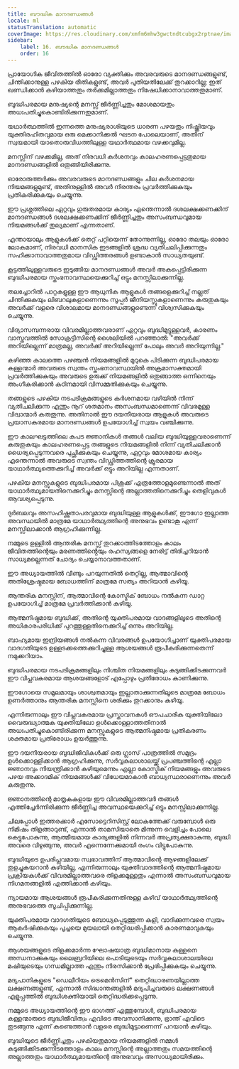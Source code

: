 ```yaml
---
title: ബൗദ്ധിക മാനദണ്ഡങ്ങൾ
locale: ml
statusTranslation: automatic
coverImage: https://res.cloudinary.com/xmfm6mhw3gwctndtcubgx2rptnae/image/upload/v1741354419/small_cover_la_gran_rebelion_28716e29d2.webp
sidebar:
    label: 16. ബൗദ്ധിക മാനദണ്ഡങ്ങൾ
    order: 16
---
```

പ്രായോഗിക ജീവിതത്തിൽ ഓരോ വ്യക്തിക്കും അവരവരുടെ മാനദണ്ഡങ്ങളുണ്ട്, ചിന്തിക്കാനുള്ള പഴകിയ രീതികളുണ്ട്, അവർ പുതിയതിലേക്ക് തുറക്കാറില്ല; ഇത് ഖണ്ഡിക്കാൻ കഴിയാത്തതും തർക്കമില്ലാത്തതും നിഷേധിക്കാനാവാത്തതുമാണ്.

ബുദ്ധിപരമായ മനുഷ്യന്റെ മനസ്സ് ജീർണ്ണിച്ചതും മോശമായതും അധഃപതിച്ചുകൊണ്ടിരിക്കുന്നതുമാണ്.

യഥാർത്ഥത്തിൽ ഇന്നത്തെ മനുഷ്യരാശിയുടെ ധാരണ പഴയതും നിഷ്ക്രിയവും യുക്തിരഹിതവുമായ ഒരു മെക്കാനിക്കൽ ഘടന പോലെയാണ്, അതിന് സ്വയമായി യാതൊരുവിധത്തിലുള്ള യഥാർത്ഥമായ വഴക്കവുമില്ല.

മനസ്സിന് വഴക്കമില്ല, അത് നിരവധി കർശനവും കാലഹരണപ്പെട്ടതുമായ മാനദണ്ഡങ്ങളിൽ ഒതുങ്ങിയിരിക്കുന്നു.

ഓരോരുത്തർക്കും അവരവരുടെ മാനദണ്ഡങ്ങളും ചില കർശനമായ നിയമങ്ങളുമുണ്ട്, അതിനുള്ളിൽ അവർ നിരന്തരം പ്രവർത്തിക്കുകയും പ്രതികരിക്കുകയും ചെയ്യുന്നു.

ഈ പ്രശ്നത്തിലെ ഏറ്റവും ഗുരുതരമായ കാര്യം എന്തെന്നാൽ ദശലക്ഷക്കണക്കിന് മാനദണ്ഡങ്ങൾ ദശലക്ഷക്കണക്കിന് ജീർണ്ണിച്ചതും അസംബന്ധവുമായ നിയമങ്ങൾക്ക് തുല്യമാണ് എന്നതാണ്.

എന്തായാലും ആളുകൾക്ക് തെറ്റ് പറ്റിയെന്ന് തോന്നുന്നില്ല, ഓരോ തലയും ഓരോ ലോകമാണ്, നിരവധി മാനസിക ഇടങ്ങളിൽ ശ്രദ്ധ വ്യതിചലിപ്പിക്കുന്നതും സഹിക്കാനാവാത്തതുമായ വിഡ്ഢിത്തരങ്ങൾ ഉണ്ടാകാൻ സാധ്യതയുണ്ട്.

കൂട്ടത്തിലുള്ളവരുടെ ഇടുങ്ങിയ മാനദണ്ഡങ്ങൾ അവർ അകപ്പെട്ടിരിക്കുന്ന ബുദ്ധിപരമായ സ്തംഭനാവസ്ഥയെക്കുറിച്ച് ഒട്ടും മനസ്സിലാക്കുന്നില്ല.

തലച്ചോറിൽ പാറ്റകളുള്ള ഈ ആധുനിക ആളുകൾ തങ്ങളെക്കുറിച്ച് നല്ലത് ചിന്തിക്കുകയും ലിബറലുകളാണെന്നും സൂപ്പർ ജീനിയസ്സുകളാണെന്നും കരുതുകയും അവർക്ക് വളരെ വിശാലമായ മാനദണ്ഡങ്ങളുണ്ടെന്ന് വിശ്വസിക്കുകയും ചെയ്യുന്നു.

വിദ്യാസമ്പന്നരായ വിവരമില്ലാത്തവരാണ് ഏറ്റവും ബുദ്ധിമുട്ടുള്ളവർ, കാരണം വാസ്തവത്തിൽ സോക്രട്ടീസിന്റെ ശൈലിയിൽ പറഞ്ഞാൽ: "അവർക്ക് അറിയില്ലെന്ന് മാത്രമല്ല, അവർക്ക് അറിയില്ലെന്ന് പോലും അവർ അറിയുന്നില്ല."

കഴിഞ്ഞ കാലത്തെ പഴഞ്ചൻ നിയമങ്ങളിൽ മുറുകെ പിടിക്കുന്ന ബുദ്ധിപരമായ കള്ളന്മാർ അവരുടെ സ്വന്തം സ്തംഭനാവസ്ഥയിൽ അക്രമാസക്തമായി പ്രവർത്തിക്കുകയും അവരുടെ ഉരുക്ക് നിയമങ്ങളിൽ ഒതുങ്ങാത്ത ഒന്നിനെയും അംഗീകരിക്കാൻ കഠിനമായി വിസമ്മതിക്കുകയും ചെയ്യുന്നു.

തങ്ങളുടെ പഴകിയ നടപടിക്രമങ്ങളുടെ കർശനമായ വഴിയിൽ നിന്ന് വ്യതിചലിക്കുന്ന എന്തും നൂറ് ശതമാനം അസംബന്ധമാണെന്ന് വിവരമുള്ള വിദ്വാന്മാർ കരുതുന്നു. അതിനാൽ ഈ ദയനീയരായ ആളുകൾ അവരുടെ പ്രയാസകരമായ മാനദണ്ഡങ്ങൾ ഉപയോഗിച്ച് സ്വയം വഞ്ചിക്കുന്നു.

ഈ കാലഘട്ടത്തിലെ കപട ജ്ഞാനികൾ തങ്ങൾ വലിയ ബുദ്ധിയുള്ളവരാണെന്ന് കരുതുകയും കാലഹരണപ്പെട്ട തങ്ങളുടെ നിയമങ്ങളിൽ നിന്ന് വ്യതിചലിക്കാൻ ധൈര്യപ്പെടുന്നവരെ പുച്ഛിക്കുകയും ചെയ്യുന്നു, ഏറ്റവും മോശമായ കാര്യം എന്തെന്നാൽ അവരുടെ സ്വന്തം വിഡ്ഢിത്തത്തിന്റെ ക്രൂരമായ യാഥാർത്ഥ്യത്തെക്കുറിച്ച് അവർക്ക് ഒട്ടും അറിയില്ല എന്നതാണ്.

പഴകിയ മനസ്സുകളുടെ ബുദ്ധിപരമായ പിശുക്ക് എത്രത്തോളമുണ്ടെന്നാൽ അത് യാഥാർത്ഥ്യമായതിനെക്കുറിച്ചും മനസ്സിന്റെ അല്ലാത്തതിനെക്കുറിച്ചും തെളിവുകൾ ആവശ്യപ്പെടുന്നു.

ദുർബലവും അസഹിഷ്ണുതാപരവുമായ ബുദ്ധിയുള്ള ആളുകൾക്ക്, ഈഗോ ഇല്ലാത്ത അവസ്ഥയിൽ മാത്രമേ യാഥാർത്ഥ്യത്തിന്റെ അനുഭവം ഉണ്ടാകൂ എന്ന് മനസ്സിലാക്കാൻ ആഗ്രഹിക്കുന്നില്ല.

നമ്മുടെ ഉള്ളിൽ ആന്തരിക മനസ്സ് തുറക്കാത്തിടത്തോളം കാലം ജീവിതത്തിന്റെയും മരണത്തിൻ്റെയും രഹസ്യങ്ങളെ നേരിട്ട് തിരിച്ചറിയാൻ സാധ്യമല്ലെന്നത് ചോദ്യം ചെയ്യാനാവത്തതാണ്.

ഈ അധ്യായത്തിൽ വീണ്ടും പറയുന്നതിൽ തെറ്റില്ല, ആത്മാവിന്റെ അതിശ്രേഷ്ഠമായ ബോധത്തിന് മാത്രമേ സത്യം അറിയാൻ കഴിയൂ.

ആന്തരിക മനസ്സിന്, ആത്മാവിന്റെ കോസ്മിക് ബോധം നൽകുന്ന ഡാറ്റ ഉപയോഗിച്ച് മാത്രമേ പ്രവർത്തിക്കാൻ കഴിയൂ.

ആത്മനിഷ്ഠമായ ബുദ്ധിക്ക്, അതിന്റെ യുക്തിപരമായ വാദങ്ങളിലൂടെ അതിന്റെ അധികാരപരിധിക്ക് പുറത്തുള്ളതിനെക്കുറിച്ച് ഒന്നും അറിയില്ല.

ബാഹ്യമായ ഇന്ദ്രിയങ്ങൾ നൽകുന്ന വിവരങ്ങൾ ഉപയോഗിച്ചാണ് യുക്തിപരമായ വാദഗതിയുടെ ഉള്ളടക്കത്തെക്കുറിച്ചുള്ള ആശയങ്ങൾ രൂപീകരിക്കുന്നതെന്ന് നമുക്കറിയാം.

ബുദ്ധിപരമായ നടപടിക്രമങ്ങളിലും നിശ്ചിത നിയമങ്ങളിലും കുടുങ്ങിക്കിടക്കുന്നവർ ഈ വിപ്ലവകരമായ ആശയങ്ങളോട് എപ്പോഴും പ്രതിരോധം കാണിക്കുന്നു.

ഈഗോയെ സമൂലമായും ശാശ്വതമായും ഇല്ലാതാക്കുന്നതിലൂടെ മാത്രമേ ബോധം ഉണർത്താനും ആന്തരിക മനസ്സിനെ ശരിക്കും തുറക്കാനും കഴിയൂ.

എന്നിരുന്നാലും ഈ വിപ്ലവകരമായ പ്രസ്താവനകൾ ഔപചാരിക യുക്തിയിലോ വൈരുദ്ധ്യാത്മക യുക്തിയിലോ ഉൾക്കൊള്ളാത്തതിനാൽ അധഃപതിച്ചുകൊണ്ടിരിക്കുന്ന മനസ്സുകളുടെ ആത്മനിഷ്ഠമായ പ്രതികരണം ശക്തമായ പ്രതിരോധം ഉയർത്തുന്നു.

ഈ ദയനീയരായ ബുദ്ധിജീവികൾക്ക് ഒരു ഗ്ലാസ് പാത്രത്തിൽ സമുദ്രം ഉൾക്കൊള്ളിക്കാൻ ആഗ്രഹിക്കുന്നു, സർവ്വകലാശാലയ്ക്ക് പ്രപഞ്ചത്തിന്റെ എല്ലാ ജ്ഞാനവും നിയന്ത്രിക്കാൻ കഴിയുമെന്നും എല്ലാ കോസ്മിക് നിയമങ്ങളും അവരുടെ പഴയ അക്കാദമിക് നിയമങ്ങൾക്ക് വിധേയമാകാൻ ബാധ്യസ്ഥരാണെന്നും അവർ കരുതുന്നു.

ജ്ഞാനത്തിന്റെ മാതൃകകളായ ഈ വിവരമില്ലാത്തവർ തങ്ങൾ എത്തിച്ചേർന്നിരിക്കുന്ന ജീർണ്ണിച്ച അവസ്ഥയെക്കുറിച്ച് ഒട്ടും മനസ്സിലാക്കുന്നില്ല.

ചിലപ്പോൾ ഇത്തരക്കാർ എസോട്ടെറിസിസ്റ്റ് ലോകത്തേക്ക് വരുമ്പോൾ ഒരു നിമിഷം തിളങ്ങാറുണ്ട്, എന്നാൽ താമസിയാതെ മിന്നുന്ന വെളിച്ചം പോലെ കെട്ടുപോകുന്നു, ആത്മീയമായ കാര്യങ്ങളിൽ നിന്നവർ അപ്രത്യക്ഷരാകുന്നു, ബുദ്ധി അവരെ വിഴുങ്ങുന്നു, അവർ എന്നെന്നേക്കുമായി രംഗം വിട്ടുപോകുന്നു.

ബുദ്ധിയുടെ ഉപരിപ്ലവമായ സ്വഭാവത്തിന് ആത്മാവിന്റെ ആഴങ്ങളിലേക്ക് തുളച്ചുകയറാൻ കഴിയില്ല, എന്നിരുന്നാലും യുക്തിവാദത്തിന്റെ ആത്മനിഷ്ഠമായ പ്രക്രിയകൾക്ക് വിവരമില്ലാത്തവരെ തിളക്കമുള്ളതും എന്നാൽ അസംബന്ധവുമായ നിഗമനങ്ങളിൽ എത്തിക്കാൻ കഴിയും.

ന്യായമായ ആശയങ്ങൾ രൂപീകരിക്കുന്നതിനുള്ള കഴിവ് യാഥാർത്ഥ്യത്തിന്റെ അനുഭവത്തെ സൂചിപ്പിക്കുന്നില്ല.

യുക്തിപരമായ വാദഗതിയുടെ ബോധ്യപ്പെടുത്തുന്ന കളി, വാദിക്കുന്നവരെ സ്വയം ആകർഷിക്കുകയും പൂച്ചയെ മുയലായി തെറ്റിദ്ധരിപ്പിക്കാൻ കാരണമാവുകയും ചെയ്യുന്നു.

ആശയങ്ങളുടെ തിളക്കമാർന്ന ഘോഷയാത്ര ബുദ്ധിമാനായ കള്ളനെ അന്ധനാക്കുകയും ലൈബ്രറിയിലെ പൊടിയുടെയും സർവ്വകലാശാലയിലെ മഷിയുടെയും ഗന്ധമില്ലാത്ത എന്തും നിരസിക്കാൻ പ്രേരിപ്പിക്കുകയും ചെയ്യുന്നു.

മദ്യപാനികളുടെ "ഡെലീറിയം ട്രെമെൻസിന്" തെറ്റിദ്ധാരണയില്ലാത്ത ലക്ഷണങ്ങളുണ്ട്, എന്നാൽ സിദ്ധാന്തങ്ങളിൽ മദ്യപിച്ചവരുടെ ലക്ഷണങ്ങൾ എളുപ്പത്തിൽ ബുദ്ധിശക്തിയായി തെറ്റിദ്ധരിക്കപ്പെടുന്നു.

നമ്മുടെ അധ്യായത്തിന്റെ ഈ ഭാഗത്ത് എത്തുമ്പോൾ, ബുദ്ധിപരമായ കള്ളന്മാരുടെ ബുദ്ധിജീവിത്വം എവിടെ അവസാനിക്കുന്നു, ഭ്രാന്ത് എവിടെ തുടങ്ങുന്നു എന്ന് കണ്ടെത്താൻ വളരെ ബുദ്ധിമുട്ടാണെന്ന് പറയാൻ കഴിയും.

ബുദ്ധിയുടെ ജീർണ്ണിച്ചതും പഴകിയതുമായ നിയമങ്ങളിൽ നമ്മൾ കുടുങ്ങിക്കിടക്കുന്നിടത്തോളം കാലം മനസ്സിന്റെ അല്ലാത്തതും സമയത്തിന്റെ അല്ലാത്തതും യാഥാർത്ഥ്യമായതിന്റെ അനുഭവവും അസാധ്യമായിരിക്കും.
